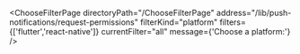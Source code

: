 


<ChooseFilterPage
    directoryPath="/ChooseFilterPage"
    address="/lib/push-notifications/request-permissions"
    filterKind="platform"
    filters={['flutter','react-native']}
    currentFilter="all"
    message={'Choose a platform:'}
/>
